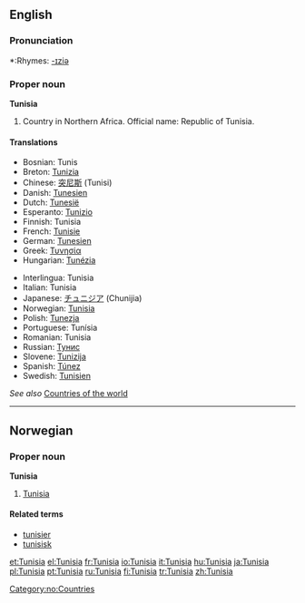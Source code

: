 ==English==

===Pronunciation===
*:Rhymes: [[Rhymes:English:-ɪziə|-ɪziə]]

===Proper noun===
'''Tunisia'''

# Country in Northern Africa. Official name: Republic of Tunisia.

====Translations====
{{top}}
*Bosnian: Tunis {{m}}
*Breton: [[Tunizia]]
*Chinese: [[突尼斯]] (Tunisi)
*Danish: [[Tunesien]]
*Dutch: [[Tunesië]]
*Esperanto: [[Tunizio]]
*Finnish: Tunisia
*French: [[Tunisie]] {{f}}
*German: [[Tunesien]]
*Greek: [[Τυνησία]] {{f}}
*Hungarian: [[Tunézia]]
{{mid}}
*Interlingua: Tunisia
*Italian: Tunisia {{f}}
*Japanese: [[チュニジア]] (Chunijia)
*Norwegian: [[#Norwegian|Tunisia]]
*Polish: [[Tunezja]]
*Portuguese: Tunísia
*Romanian: Tunisia {{f}}
*Russian: [[Тунис]]
*Slovene: [[Tunizija]] {{f}}
*Spanish: [[Túnez]]
*Swedish: [[Tunisien]]
{{bottom}}

''See also'' [[Countries of the world]]

----

==Norwegian==

===Proper noun===
'''Tunisia'''

# [[#English|Tunisia]]

====Related terms====
*[[tunisier]]
*[[tunisisk]]

[[Category:no:Countries]]

[[et:Tunisia]]
[[el:Tunisia]]
[[fr:Tunisia]]
[[io:Tunisia]]
[[it:Tunisia]]
[[hu:Tunisia]]
[[ja:Tunisia]]
[[pl:Tunisia]]
[[pt:Tunisia]]
[[ru:Tunisia]]
[[fi:Tunisia]]
[[tr:Tunisia]]
[[zh:Tunisia]]